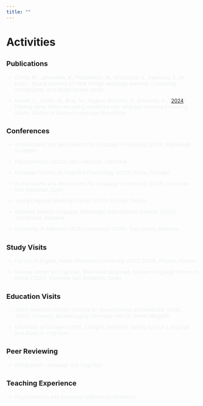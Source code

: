 ```yaml
---
title: ""
---
```


# Activities

## <font size = "4">Publications</font>

<font size = "2" font color=#ECF0F1>

-   Cieśla, M., Jankowiak, K., Pozdniakov, M., Gruszecka, J., Kapnoula, E. (in prep.). Neural markers of initial foreign language learning: Comparing orthography- and image-based inputs.

-   Morett, L., Cieśla, M., Bray, M., Hughes-Berheim, S., Emmorey, K., (<a href = "https://www.cambridge.org/core/journals/studies-in-second-language-acquisition/article/feeling-signs-motor-encoding-enhances-sign-language-learning-in-hearing-adults/007AF08B353F15DD7E8298B92001D05D" target = "_blank">2024</a>). Feeling signs: Motor encoding enhances sign language learning in hearing adults. *Studies in Second Language Acquisition*

</font>

## <font size = "4">Conferences</font>

<font size = "2" font color = #ECF0F1>

-   Architectures and Mechanisms for Language Processing (2024), Edinburgh, Scotland

-   Psychonomics (2023), San Francisco, California

-   European Society of Cognitive Psychology (2023), Porto, Portugal;

-   Architectures and Mechanisms for Language Processing (2023), Donostia-San Sebastian, Spain

-   Young Linguists Meeting Poznań (2023), Poznań, Poland

-   Alabama Speech Language Pathologist Informational Seminar (2020), Tuscaloosa, Alabama

-   University of Alabama URCA Conference (2019), Tuscaloosa, Alabama

</font>

## <font size = "4">Study Visits</font>

<font size = "2" font color = #ECF0F1>

-   Faculty of English, Adam Mickiewicz University (2022-2023), Poznań, Poland

-   Basque Center on Cognition, Brain and Language, Spoken Language Research Group (2023), Donostia-San Sebastian, Spain

</font>

## <font size = "4">Education Visits</font>

<font size="2" font color=#ECF0F1>

-   Jülich Research Center, Institute for Neuroscience and Medicine (2019), Jülich, Germany; *Neuroimaging internship with Dr. Paola Mengotti*

-   University of Cologne (2019), Cologne, Germany; *Spring School: Language and Music in Cognition*

</font>

## <font size = "4">Peer Reviewing</font>

<font size = "2" font color = #ECF0F1>

-   Bilingualism: Language and Cognition

</font>

## <font size = "4">Teaching Experience </font>

<font size="2" font color=#ECF0F1>

-   Psychometrics and Individual Differences (Master's)

</font>
